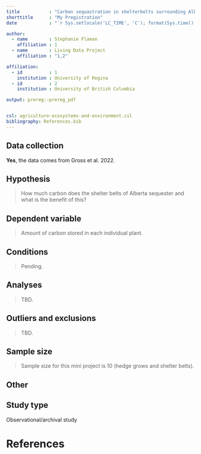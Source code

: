 ```yaml
---
title           : "Carbon sequastration in shelterbelts surrounding Alberta cropland"
shorttitle      : "My Pregistration"
date            : "`r Sys.setlocale('LC_TIME', 'C'); format(Sys.time(), '%d\\\\. %B %Y')`"

author: 
  - name        : Stephanie Flaman
    affiliation : 1
  - name        : Living Data Project
    affiliation : "1,2"

affiliation:
  - id          : 1
    institution : University of Regina
  - id          : 2
    institution : University of British Columbia

output: prereg::prereg_pdf


csl: agriculture-ecosystems-and-environment.csl
bibliography: References.bib
---
```


<!-- To keep pre-registrations to a reasonable length for readers, we recommend answers fit within a single page .pdf document, roughly 3200 characters. Read more about this here: https://aspredicted.org/messages/why_limits.php -->

## Data collection

<!-- Have any data been collected for this study already? (Note: "Yes" is not an accepted answer.) -->

**Yes**, the data comes from Gross et al. 2022.

## Hypothesis

<!-- What's the main question being asked or hypothesis being tested in this study? -->

> How much carbon does the shelter belts of Alberta sequester and what is the benefit of this?

## Dependent variable

<!-- Describe the key dependent variable(s) specifying how they will be measured. -->

> Amount of carbon stored in each individual plant.

## Conditions

<!-- How many and which conditions will participants be assigned to? -->

> Pending.

## Analyses

<!-- Specify exactly which analyses you will conduct to examine the main question/hypothesis. -->

> TBD.

## Outliers and exclusions

<!-- Describe exactly how outliers will be defined and handled, and your precise rule(s) for excluding observations. -->

> TBD.

## Sample size

<!-- How many observations will be collected or what will determine sample size? No need to justify decision, but be precise about _exactly_ how the number will be determined. -->

> Sample size for this mini project is 10 (hedge grows and shelter belts).

## Other

<!-- Anything else you would like to pre-register? (e.g., secondary analyses, variables collected for exploratory purposes, unusual analyses planned?) -->

## Study type

Observational/archival study

# References

::: {#refs}
:::

## 

```{=tex}
\vspace{-2pc}
\setlength{\parindent}{-0.5in}
\setlength{\leftskip}{-1in}
\setlength{\parskip}{8pt}
```
\noindent
